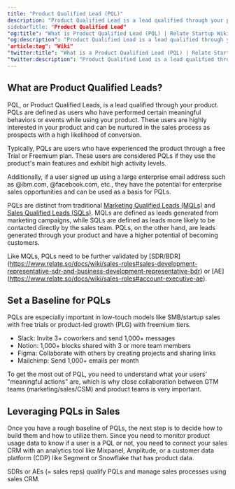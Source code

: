 ```yaml
---
title: "Product Qualified Lead (PQL)"
description: "Product Qualified Lead is a lead qualified through your product.”
sidebarTitle: "Product Qualified Lead"
"og:title": "What is Product Qualified Lead (PQL) | Relate Startup Wiki"
"og:description": "Product Qualified Lead is a lead qualified through your product.”
"article:tag": "Wiki"
"twitter:title": "What is a Product Qualified Lead (PQL) | Relate Startup Wiki"
"twitter:description": "Product Qualified Lead is a lead qualified through your product.”
---
```


## What are Product Qualified Leads?

PQL, or Product Qualified Leads, is a lead qualified through your product. PQLs are defined as users who have performed certain meaningful behaviors or events while using your product. These users are highly interested in your product and can be nurtured in the sales process as prospects with a high likelihood of conversion.

Typically, PQLs are users who have experienced the product through a free Trial or Freemium plan. These users are considered PQLs if they use the product's main features and exhibit high activity levels.

Additionally, if a user signed up using a large enterprise email address such as @ibm.com, @facebook.com, etc., they have the potential for enterprise sales opportunities and can be used as a basis for PQLs.

PQLs are distinct from traditional [Marketing Qualified Leads (MQLs)](https://www.relate.so/docs/wiki/mql) and [Sales Qualified Leads (SQLs)](https://www.relate.so/docs/wiki/sql). MQLs are defined as leads generated from marketing campaigns, while SQLs are defined as leads more likely to be contacted directly by the sales team. PQLs, on the other hand, are leads generated through your product and have a higher potential of becoming customers.

Like MQLs, PQLs need to be further validated by [SDR/BDR] (https://www.relate.so/docs/wiki/sales-roles#sales-development-representative-sdr-and-business-development-representative-bdr) or [AE] (https://www.relate.so/docs/wiki/sales-roles#account-executive-ae).

## Set a Baseline for PQLs

PQLs are especially important in low-touch models like SMB/startup sales with free trials or product-led growth (PLG) with freemium tiers. 

- Slack: Invite 3+ coworkers and send 1,000+ messages
- Notion: 1,000+ blocks shared with 3 or more team members
- Figma: Collaborate with others by creating projects and sharing links
- Mailchimp: Send 1,000+ emails per month

To get the most out of PQL, you need to understand what your users' "meaningful actions" are, which is why close collaboration between GTM teams (marketing/sales/CSM) and product teams is very important.

## Leveraging PQLs in Sales

Once you have a rough baseline of PQLs, the next step is to decide how to build them and how to utilize them. Since you need to monitor product usage data to know if a user is a PQL or not, you need to connect your sales CRM with an analytics tool like Mixpanel, Amplitude, or a customer data platform (CDP) like Segment or Snowflake that has product data.

SDRs or AEs (= sales reps) qualify PQLs and manage sales processes using sales CRM.